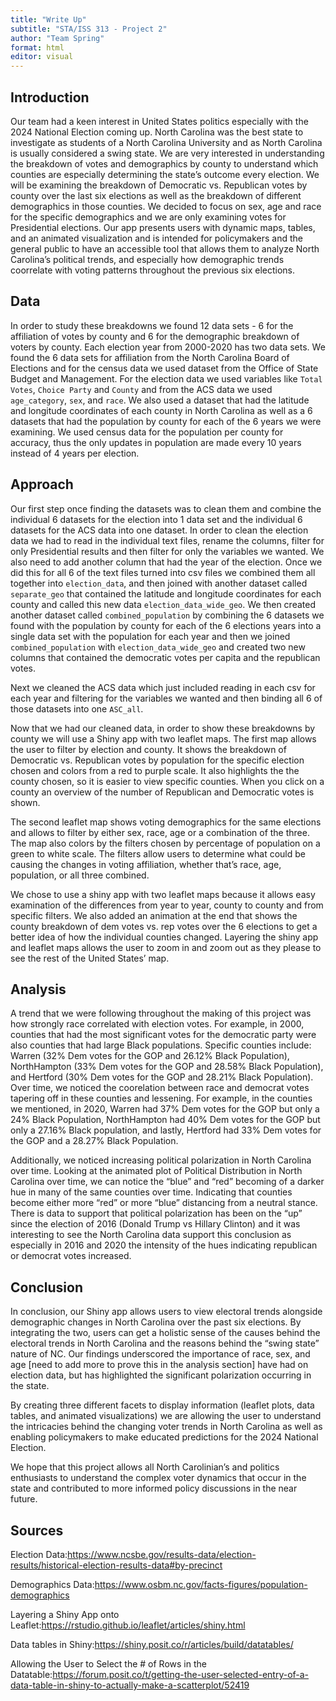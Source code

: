 ```yaml
---
title: "Write Up"
subtitle: "STA/ISS 313 - Project 2"
author: "Team Spring"
format: html
editor: visual
---
```


## Introduction

Our team had a keen interest in United States politics especially with the 2024 National Election coming up. North Carolina was the best state to investigate as students of a North Carolina University and as North Carolina is usually considered a swing state. We are very interested in understanding the breakdown of votes and demographics by county to understand which counties are especially determining the state's outcome every election. We will be examining the breakdown of Democratic vs. Republican votes by county over the last six elections as well as the breakdown of different demographics in those counties. We decided to focus on sex, age and race for the specific demographics and we are only examining votes for Presidential elections. Our app presents users with dynamic maps, tables, and an animated visualization and is intended for policymakers and the general public to have an accessible tool that allows them to analyze North Carolina's political trends, and especially how demographic trends coorrelate with voting patterns throughout the previous six elections.

## Data

In order to study these breakdowns we found 12 data sets - 6 for the affiliation of votes by county and 6 for the demographic breakdown of voters by county. Each election year from 2000-2020 has two data sets. We found the 6 data sets for affiliation from the North Carolina Board of Elections and for the census data we used dataset from the Office of State Budget and Management. For the election data we used variables like `Total Votes`, `Choice Party` and `County` and from the ACS data we used `age_category`, `sex`, and `race`. We also used a dataset that had the latitude and longitude coordinates of each county in North Carolina as well as a 6 datasets that had the population by county for each of the 6 years we were examining. We used census data for the population per county for accuracy, thus the only updates in population are made every 10 years instead of 4 years per election.

## Approach

Our first step once finding the datasets was to clean them and combine the individual 6 datasets for the election into 1 data set and the individual 6 datasets for the ACS data into one dataset. In order to clean the election data we had to read in the individual text files, rename the columns, filter for only Presidential results and then filter for only the variables we wanted. We also need to add another column that had the year of the election. Once we did this for all 6 of the text files turned into csv files we combined them all together into `election_data`, and then joined with another dataset called `separate_geo` that contained the latitude and longitude coordinates for each county and called this new data `election_data_wide_geo`. We then created another dataset called `combined_population` by combining the 6 datasets we found with the population by county for each of the 6 elections years into a single data set with the population for each year and then we joined `combined_population` with `election_data_wide_geo` and created two new columns that contained the democratic votes per capita and the republican votes.

Next we cleaned the ACS data which just included reading in each csv for each year and filtering for the variables we wanted and then binding all 6 of those datasets into one `ASC_all`.

Now that we had our cleaned data, in order to show these breakdowns by county we will use a Shiny app with two leaflet maps. The first map allows the user to filter by election and county. It shows the breakdown of Democratic vs. Republican votes by population for the specific election chosen and colors from a red to purple scale. It also highlights the the county chosen, so it is easier to view specific counties. When you click on a county an overview of the number of Republican and Democratic votes is shown.

The second leaflet map shows voting demographics for the same elections and allows to filter by either sex, race, age or a combination of the three. The map also colors by the filters chosen by percentage of population on a green to white scale. The filters allow users to determine what could be causing the changes in voting affiliation, whether that's race, age, population, or all three combined.

We chose to use a shiny app with two leaflet maps because it allows easy examination of the differences from year to year, county to county and from specific filters. We also added an animation at the end that shows the county breakdown of dem votes vs. rep votes over the 6 elections to get a better idea of how the individual counties changed. Layering the shiny app and leaflet maps allows the user to zoom in and zoom out as they please to see the rest of the United States' map.

## Analysis

A trend that we were following throughout the making of this project was how strongly race correlated with election votes. For example, in 2000, counties that had the most significant votes for the democratic party were also counties that had large Black populations. Specific counties include: Warren (32% Dem votes for the GOP and 26.12% Black Population), NorthHampton (33% Dem votes for the GOP and 28.58% Black Population), and Hertford (30% Dem votes for the GOP and 28.21% Black Population). Over time, we noticed the coorelation between race and democrat votes tapering off in these counties and lessening. For example, in the counties we mentioned, in 2020, Warren had 37% Dem votes for the GOP but only a 24% Black Population, NorthHampton had 40% Dem votes for the GOP but only a 27.16% Black population, and lastly, Hertford had 33% Dem votes for the GOP and a 28.27% Black Population.

Additionally, we noticed increasing political polarization in North Carolina over time. Looking at the animated plot of Political Distribution in North Carolina over time, we can notice the "blue" and "red" becoming of a darker hue in many of the same counties over time. Indicating that counties become either more "red" or more "blue" distancing from a neutral stance. There is data to support that political polarization has been on the "up" since the election of 2016 (Donald Trump vs Hillary Clinton) and it was interesting to see the North Carolina data support this conclusion as especially in 2016 and 2020 the intensity of the hues indicating republican or democrat votes increased.

## Conclusion

In conclusion, our Shiny app allows users to view electoral trends alongside demographic changes in North Carolina over the past six elections. By integrating the two, users can get a holistic sense of the causes behind the electoral trends in North Carolina and the reasons behind the "swing state" nature of NC. Our findings underscored the importance of race, sex, and age \[need to add more to prove this in the analysis section\] have had on election data, but has highlighted the significant polarization occurring in the state.

By creating three different facets to display information (leaflet plots, data tables, and animated visualizations) we are allowing the user to understand the intricacies behind the changing voter trends in North Carolina as well as enabling policymakers to make educated predictions for the 2024 National Election.

We hope that this project allows all North Carolinian's and politics enthusiasts to understand the complex voter dynamics that occur in the state and contributed to more informed policy discussions in the near future.

## **Sources**

Election Data:[ https://www.ncsbe.gov/results-data/election-results/historical-election-results-data#by-precinct](https://www.ncsbe.gov/results-data/election-results/historical-election-results-data#by-precinct)

Demographics Data:[ https://www.osbm.nc.gov/facts-figures/population-demographics](https://www.osbm.nc.gov/facts-figures/population-demographics)

Layering a Shiny App onto Leaflet:[ https://rstudio.github.io/leaflet/articles/shiny.html](https://rstudio.github.io/leaflet/articles/shiny.html)

Data tables in Shiny:[ https://shiny.posit.co/r/articles/build/datatables/](https://shiny.posit.co/r/articles/build/datatables/)

Allowing the User to Select the \# of Rows in the Datatable:[ https://forum.posit.co/t/getting-the-user-selected-entry-of-a-data-table-in-shiny-to-actually-make-a-scatterplot/52419](https://forum.posit.co/t/getting-the-user-selected-entry-of-a-data-table-in-shiny-to-actually-make-a-scatterplot/52419)
